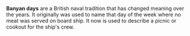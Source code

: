 '''Banyan days''' are a British naval tradition that has changed meaning over the years. It originally was used to name that day of the week where no meat was served on  board ship. It now is used to describe a picnic or cookout for the ship's crew.


{{navy-stub}}